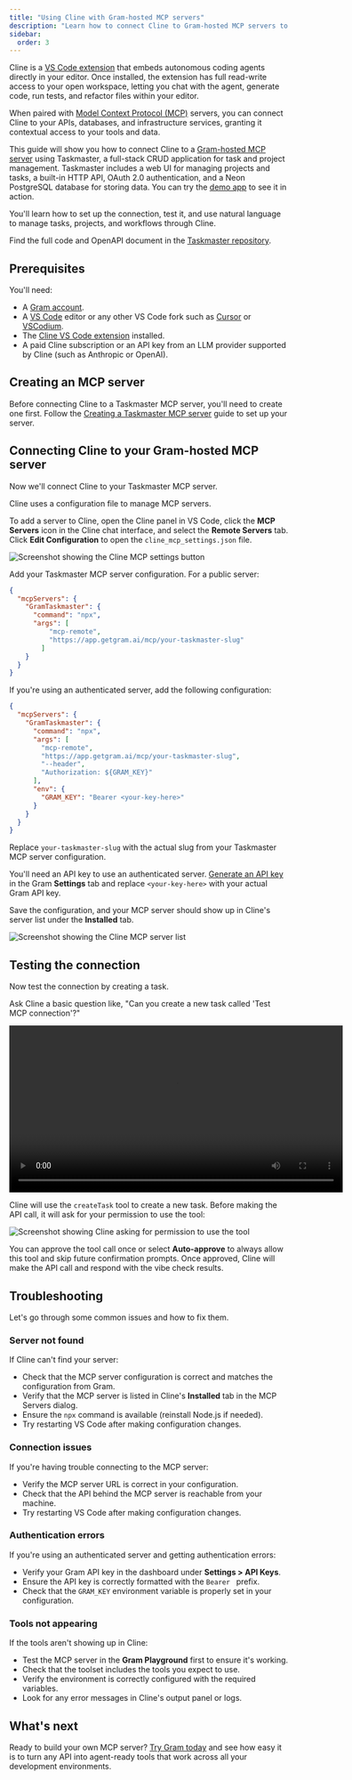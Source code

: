 ```yaml
---
title: "Using Cline with Gram-hosted MCP servers"
description: "Learn how to connect Cline to Gram-hosted MCP servers to give your AI coding assistant access to your APIs and tools in VS Code."
sidebar:
  order: 3
---
```


Cline is a [VS Code extension](https://marketplace.visualstudio.com/items?itemName=saoudrizwan.claude-dev) that embeds autonomous coding agents directly in your editor. Once installed, the extension has full read-write access to your open workspace, letting you chat with the agent, generate code, run tests, and refactor files within your editor.

When paired with [Model Context Protocol (MCP)](https://modelcontextprotocol.io/) servers, you can connect Cline to your APIs, databases, and infrastructure services, granting it contextual access to your tools and data.

This guide will show you how to connect Cline to a [Gram-hosted MCP server](/blog/the-easiest-way-to-host-mcp-servers) using Taskmaster, a full-stack CRUD application for task and project management. Taskmaster includes a web UI for managing projects and tasks, a built-in HTTP API, OAuth 2.0 authentication, and a Neon PostgreSQL database for storing data. You can try the [demo app](https://taskmaster-speakeasyapi.vercel.app/) to see it in action.

You'll learn how to set up the connection, test it, and use natural language to manage tasks, projects, and workflows through Cline.

Find the full code and OpenAPI document in the [Taskmaster repository](https://github.com/speakeasy-api/taskmaster).

## Prerequisites

You'll need:

- A [Gram account](https://app.getgram.ai).
- A [VS Code](https://code.visualstudio.com/) editor or any other VS Code fork such as [Cursor](https://www.cursor.com/) or [VSCodium](https://vscodium.com/).
- The [Cline VS Code extension](https://marketplace.visualstudio.com/items?itemName=saoudrizwan.claude-dev) installed.
- A paid Cline subscription or an API key from an LLM provider supported by Cline (such as Anthropic or OpenAI).

## Creating an MCP server

Before connecting Cline to a Taskmaster MCP server, you'll need to create one first. Follow the [Creating a Taskmaster MCP server](/build-mcp/creating-taskmaster-mcp-server) guide to set up your server.

## Connecting Cline to your Gram-hosted MCP server

Now we'll connect Cline to your Taskmaster MCP server.

Cline uses a configuration file to manage MCP servers. 

To add a server to Cline, open the Cline panel in VS Code, click the **MCP Servers** icon in the Cline chat interface, and select the **Remote Servers** tab. Click **Edit Configuration** to open the `cline_mcp_settings.json` file.

![Screenshot showing the Cline MCP settings button](/img/guides/mcp-installing-cline/cline-mcp-button.png)

Add your Taskmaster MCP server configuration. For a public server:

```json
{
  "mcpServers": {
    "GramTaskmaster": {
      "command": "npx",
      "args": [
          "mcp-remote",
          "https://app.getgram.ai/mcp/your-taskmaster-slug"
        ]
    }
  }
}
```

If you're using an authenticated server, add the following configuration:

```json
{
  "mcpServers": {
    "GramTaskmaster": {
      "command": "npx",
      "args": [
        "mcp-remote",
        "https://app.getgram.ai/mcp/your-taskmaster-slug",
        "--header",
        "Authorization: ${GRAM_KEY}"
      ],
      "env": {
        "GRAM_KEY": "Bearer <your-key-here>"
      }
    }
  }
}
```

Replace `your-taskmaster-slug` with the actual slug from your Taskmaster MCP server configuration.

You'll need an API key to use an authenticated server. [Generate an API key](/concepts/api-keys) in the Gram **Settings** tab and replace `<your-key-here>` with your actual Gram API key.

Save the configuration, and your MCP server should show up in Cline's server list under the **Installed** tab.

![Screenshot showing the Cline MCP server list](/img/guides/mcp-installing-cline/cline-installed-server.png)

## Testing the connection

Now test the connection by creating a task.

Ask Cline a basic question like, "Can you create a new task called 'Test MCP connection'?"

<video width="600" controls>
  <source src="/videos/cline-vibe-check.mp4" type="video/mp4" />
    Your browser does not support the video tag.
</video>

Cline will use the `createTask` tool to create a new task. Before making the API call, it will ask for your permission to use the tool:

![Screenshot showing Cline asking for permission to use the tool](/img/guides/mcp-installing-cline/cline-tool-permission.png)

You can approve the tool call once or select **Auto-approve** to always allow this tool and skip future confirmation prompts. Once approved, Cline will make the API call and respond with the vibe check results.

## Troubleshooting

Let's go through some common issues and how to fix them.

### Server not found

If Cline can't find your server:

- Check that the MCP server configuration is correct and matches the configuration from Gram.
- Verify that the MCP server is listed in Cline's **Installed** tab in the MCP Servers dialog.
- Ensure the `npx` command is available (reinstall Node.js if needed).
- Try restarting VS Code after making configuration changes.

### Connection issues

If you're having trouble connecting to the MCP server:

- Verify the MCP server URL is correct in your configuration.
- Check that the API behind the MCP server is reachable from your machine.
- Try restarting VS Code after making configuration changes.

### Authentication errors

If you're using an authenticated server and getting authentication errors:

- Verify your Gram API key in the dashboard under **Settings > API Keys**.
- Ensure the API key is correctly formatted with the `Bearer ` prefix.
- Check that the `GRAM_KEY` environment variable is properly set in your configuration.

### Tools not appearing

If the tools aren't showing up in Cline:

- Test the MCP server in the **Gram Playground** first to ensure it's working.
- Check that the toolset includes the tools you expect to use.
- Verify the environment is correctly configured with the required variables.
- Look for any error messages in Cline's output panel or logs.

## What's next

Ready to build your own MCP server? [Try Gram today](https://getgram.ai) and see how easy it is to turn any API into agent-ready tools that work across all your development environments.

